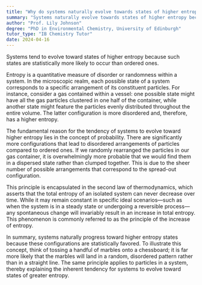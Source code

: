```yaml
---
title: "Why do systems naturally evolve towards states of higher entropy?"
summary: "Systems naturally evolve towards states of higher entropy because it is statistically more probable for systems to be in disordered states."
author: "Prof. Lily Johnson"
degree: "PhD in Environmental Chemistry, University of Edinburgh"
tutor_type: "IB Chemistry Tutor"
date: 2024-04-16
---
```


Systems tend to evolve toward states of higher entropy because such states are statistically more likely to occur than ordered ones.

Entropy is a quantitative measure of disorder or randomness within a system. In the microscopic realm, each possible state of a system corresponds to a specific arrangement of its constituent particles. For instance, consider a gas contained within a vessel: one possible state might have all the gas particles clustered in one half of the container, while another state might feature the particles evenly distributed throughout the entire volume. The latter configuration is more disordered and, therefore, has a higher entropy.

The fundamental reason for the tendency of systems to evolve toward higher entropy lies in the concept of probability. There are significantly more configurations that lead to disordered arrangements of particles compared to ordered ones. If we randomly rearranged the particles in our gas container, it is overwhelmingly more probable that we would find them in a dispersed state rather than clumped together. This is due to the sheer number of possible arrangements that correspond to the spread-out configuration.

This principle is encapsulated in the second law of thermodynamics, which asserts that the total entropy of an isolated system can never decrease over time. While it may remain constant in specific ideal scenarios—such as when the system is in a steady state or undergoing a reversible process—any spontaneous change will invariably result in an increase in total entropy. This phenomenon is commonly referred to as the principle of the increase of entropy.

In summary, systems naturally progress toward higher entropy states because these configurations are statistically favored. To illustrate this concept, think of tossing a handful of marbles onto a chessboard; it is far more likely that the marbles will land in a random, disordered pattern rather than in a straight line. The same principle applies to particles in a system, thereby explaining the inherent tendency for systems to evolve toward states of greater entropy.
    